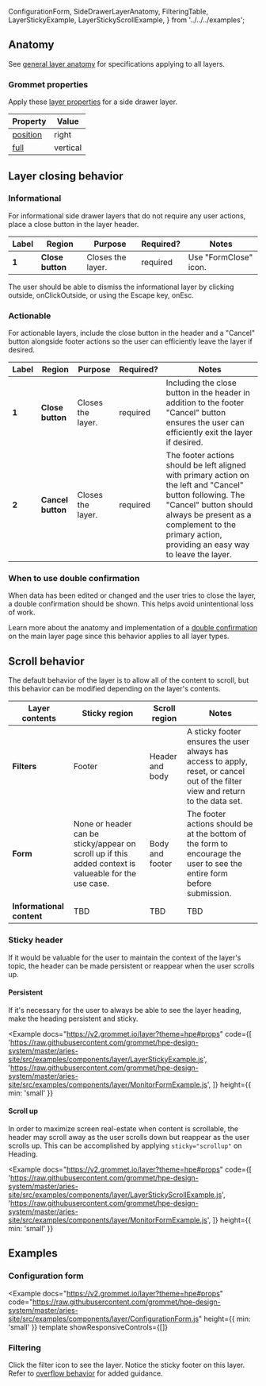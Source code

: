   ConfigurationForm,
  SideDrawerLayerAnatomy,
  FilteringTable,
  LayerStickyExample,
  LayerStickyScrollExample,
} from '../../../examples';

## Anatomy

See [general layer anatomy](/components/layer#anatomy) for specifications applying to all layers.

### Grommet properties

Apply these [layer properties](https://v2.grommet.io/layer#props) for a side drawer layer.

| Property                                         | Value    |
| ------------------------------------------------ | -------- |
| [position](https://v2.grommet.io/layer#position) | right    |
| [full](https://v2.grommet.io/layer#full)         | vertical |

## Layer closing behavior

### Informational

For informational side drawer layers that do not require any user actions, place a close button in the layer header.

<Example plain>
  <SideDrawerLayerAnatomy informational />
</Example>

| Label | Region           | Purpose           | Required? | Notes                 |
| ----- | ---------------- | ----------------- | --------- | --------------------- |
| **1** | **Close button** | Closes the layer. | required  | Use "FormClose" icon. |

The user should be able to dismiss the informational layer by clicking outside, onClickOutside, or using the Escape key, onEsc.

### Actionable

For actionable layers, include the close button in the header and a "Cancel" button alongside footer actions so the user can efficiently leave the layer if desired.

<Example plain>
  <SideDrawerLayerAnatomy />
</Example>

| Label | Region            | Purpose           | Required? | Notes                                                                                                                                                                                                                                  |
| ----- | ----------------- | ----------------- | --------- | -------------------------------------------------------------------------------------------------------------------------------------------------------------------------------------------------------------------------------------- |
| **1** | **Close button**  | Closes the layer. | required  | Including the close button in the header in addition to the footer "Cancel" button ensures the user can efficiently exit the layer if desired.                                                                                         |
| **2** | **Cancel button** | Closes the layer. | required  | The footer actions should be left aligned with primary action on the left and "Cancel" button following. The "Cancel" button should always be present as a complement to the primary action, providing an easy way to leave the layer. |

### When to use double confirmation

When data has been edited or changed and the user tries to close the layer, a double confirmation should be shown. This helps avoid unintentional loss of work.

Learn more about the anatomy and implementation of a [double confirmation](/components/layer#when-to-use-double-confirmation) on the main layer page since this behavior applies to all layer types.

## Scroll behavior

The default behavior of the layer is to allow all of the content to scroll, but this behavior can be modified depending on the layer's contents.

| Layer contents            | Sticky region                                                                                         | Scroll region   | Notes                                                                                                                            |
| ------------------------- | ----------------------------------------------------------------------------------------------------- | --------------- | -------------------------------------------------------------------------------------------------------------------------------- |
| **Filters**               | Footer                                                                                                | Header and body | A sticky footer ensures the user always has access to apply, reset, or cancel out of the filter view and return to the data set. |
| **Form**                  | None or header can be sticky/appear on scroll up if this added context is valueable for the use case. | Body and footer | The footer actions should be at the bottom of the form to encourage the user to see the entire form before submission.           |
| **Informational content** | TBD                                                                                                   | TBD             | TBD                                                                                                                              |

### Sticky header

If it would be valuable for the user to maintain the context of the layer's topic, the header can be made persistent or reappear when the user scrolls up.

#### Persistent

If it's necessary for the user to always be able to see the layer heading, make the heading persistent and sticky.

<Example
  docs="https://v2.grommet.io/layer?theme=hpe#props"
  code={[
    'https://raw.githubusercontent.com/grommet/hpe-design-system/master/aries-site/src/examples/components/layer/LayerStickyExample.js',
    'https://raw.githubusercontent.com/grommet/hpe-design-system/master/aries-site/src/examples/components/layer/MonitorFormExample.js',
  ]}
  height={{ min: 'small' }}
>
  <LayerStickyExample />
</Example>

#### Scroll up

In order to maximize screen real-estate when content is scrollable, the header may scroll away as the user scrolls down but reappear as the user scrolls up. This can be accomplished by applying `sticky="scrollup"` on Heading.

<Example
  docs="https://v2.grommet.io/layer?theme=hpe#props"
  code={[
    'https://raw.githubusercontent.com/grommet/hpe-design-system/master/aries-site/src/examples/components/layer/LayerStickyScrollExample.js',
    'https://raw.githubusercontent.com/grommet/hpe-design-system/master/aries-site/src/examples/components/layer/MonitorFormExample.js',
  ]}
  height={{ min: 'small' }}
>
  <LayerStickyScrollExample />
</Example>

## Examples

### Configuration form

<Example
  docs="https://v2.grommet.io/layer?theme=hpe#props"
  code="https://raw.githubusercontent.com/grommet/hpe-design-system/master/aries-site/src/examples/components/layer/ConfigurationForm.js"
  height={{ min: 'small' }}
  template
  showResponsiveControls={[]}
>
  <ConfigurationForm />
</Example>

### Filtering

Click the filter icon to see the layer. Notice the sticky footer on this layer. Refer to [overflow behavior](/components/layer#overflow-behavior) for added guidance.

<Example template showResponsiveControls={[]}>
  <FilteringTable />
</Example>
